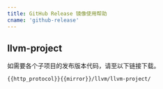```yaml
---
title: GitHub Release 镜像使用帮助
cname: 'github-release'
---
```


## llvm-project

如需要各个子项目的发布版本代码，请至以下链接下载。

<CodeBlock>

```
{{http_protocol}}{{mirror}}/llvm/llvm-project/
```

</CodeBlock>
